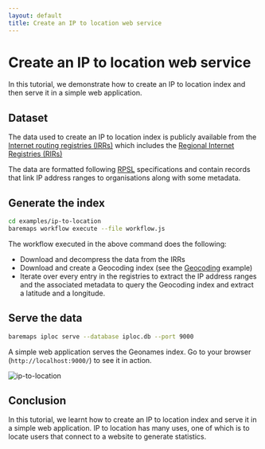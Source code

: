 ```yaml
---
layout: default
title: Create an IP to location web service
---
```


# Create an IP to location web service

In this tutorial, we demonstrate how to create an IP to location index and then serve it in a simple web application.

## Dataset

The data used to create an IP to location index is publicly available from the [Internet routing registries (IRRs)](https://www.irr.net/docs/list.html) which includes the [Regional Internet Registries (RIRs)](https://en.wikipedia.org/wiki/Regional_Internet_registry)

The data are formatted following [RPSL](https://irr.net/rpsl-guide/) specifications and contain records that link IP address ranges to organisations along with some metadata.

## Generate the index

```bash
cd examples/ip-to-location
baremaps workflow execute --file workflow.js
```

The workflow executed in the above command does the following:

- Download and decompress the data from the IRRs
- Download and create a Geocoding index (see the [Geocoding](/documentation/additional-examples/geocoding/) example)
- Iterate over every entry in the registries to extract the IP address ranges and the associated metadata to query the Geocoding index and extract a latitude and a longitude.

## Serve the data

```bash
baremaps iploc serve --database iploc.db --port 9000
```

A simple web application serves the Geonames index. Go to your browser (`http://localhost:9000/`) to see it in action.

![ip-to-location](https://user-images.githubusercontent.com/238747/234003934-e10040e1-0fdc-45e9-95f5-322fb2401c97.png)

## Conclusion

In this tutorial, we learnt how to create an IP to location index and serve it in a simple web application.
IP to location has many uses, one of which is to locate users that connect to a website to generate statistics.
